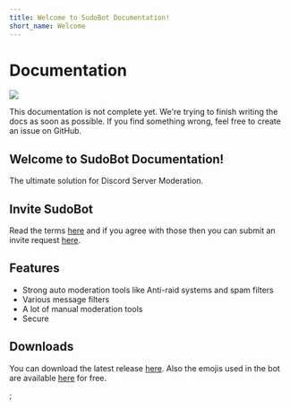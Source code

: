 ```yaml
---
title: Welcome to SudoBot Documentation!
short_name: Welcome
---
```



# Documentation

![](https://res.cloudinary.com/rakinar2/image/upload/v1659628446/SudoBot-new_cvwphw.png)

<Callout type="warning">
    This documentation is not complete yet. We're trying to finish writing the
    docs as soon as possible. If you find something wrong, feel free to create
    an issue on GitHub.
</Callout>

## Welcome to SudoBot Documentation!

The ultimate solution for Discord Server Moderation.

## Invite SudoBot

Read the terms [here](legal/terms.md) and if you agree with those then you can submit an invite request [here](https://forms.gle/943kW9q25MpKEwW26).

## Features

-   Strong auto moderation tools like Anti-raid systems and spam filters
-   Various message filters
-   A lot of manual moderation tools
-   Secure

## Downloads

You can download the latest release [here](https://github.com/onesoft-sudo/sudobot/releases/). Also the emojis used in the bot are available [here](https://www.onesoftnet.eu.org/downloads/sudo/emojis/) for free.


;

